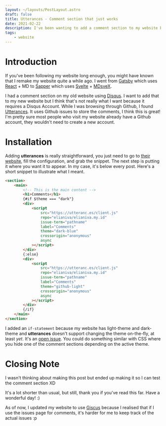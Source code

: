 ```yaml
---
layout: ~/layouts/PostLayout.astro
draft: false
title: Utterances - Comment section that just works
date: 2021-02-22
description: I've been wanting to add a comment section to my website because why not
tags:
    - website
---
```


[gatsby-link]: https://www.gatsbyjs.com/
[react-link]: https://reactjs.org/
[svelte-link]: https://svelte.dev/
[sapper-link]: https://sapper.svelte.dev/
[mdsvex-link]: https://mdsvex.com/
[disqus-link]: https://disqus.com/
[utterances-link]: https://github.com/utterance/utterances
[utterances-web]: https://utteranc.es/
[giscus-web]: https://giscus.app/
[issue-link]: https://github.com/utterance/utterances/issues/427

# Introduction

If you've been following my website long enough, you might have known that I remake my website quite a while ago. I went from [Gatsby][gatsby-link] which uses [React][react-link] + MD to [Sapper][sapper-link] which uses [Svelte][svelte-link] + [MDsveX][mdsvex-link].

I had a comment section on my old website using [Disqus][disqus-link]. I want to add that to my new website but I think that's not really what I want because it requires a Disqus Account. While I was browsing through Github, I found [Utterances][utterances-link]. It uses Github issues to store the comments, I think this is great! I'm pretty sure most people who visit my website already have a Github account, they wouldn't need to create a new account.

# Installation

Adding **utterances** is really straightforward, you just need to go to [their website][utterances-web], fill the configuration, and grab the snippet. The next step is putting it where you want it to appear. In my case, it's below every post. Here's a short snippet to illustrate what I meant.

```html
<section>
	<main>
		<!-- This is the main content -->
		<h1>Comments</h1>
		{#if $theme === "dark"}
		<div>
			<script
				src="https://utteranc.es/client.js"
				repo="elianiva/elianiva.my.id"
				issue-term="pathname"
				label="Comments"
				theme="dark-blue"
				crossorigin="anonymous"
				async
			></script>
		</div>
		{:else}
		<div>
			<script
				src="https://utteranc.es/client.js"
				repo="elianiva/elianiva.my.id"
				issue-term="pathname"
				label="Comments"
				theme="github-light"
				crossorigin="anonymous"
				async
			></script>
		</div>
		{/if}
	</main>
</section>
```

I added an `if-statement` because my website has light-theme and dark-theme and **utterances** doesn't support changing the theme on-the-fly, at least _yet_. It's an [open issue][issue-link]. You could do something similar with CSS where you hide one of the comment sections depending on the active theme.

# Closing Note

I wasn't thinking about making this post but ended up making it so I can test the comment section XD

It's a lot shorter than usual, but still, thank you if you've read this far. Have a wonderful day! :)


<Update date="2022-09-29">

As of now, I updated my website to use [Giscus][giscus-web] because I realised that if I use the issues page for comments, it's harder for me to keep track of the actual issues :p

</Update>
